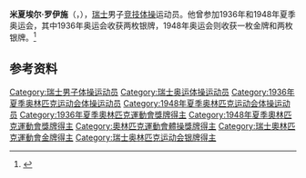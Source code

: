 {{NoteTA|G1=Sports}}
'''米夏埃尔·罗伊施'''（{{lang-de|Michael Reusch}}，{{bd|1914年|2月3日|1989年|4月6日}}），[[瑞士|瑞士]]男子[[竞技体操|竞技体操]]运动员。他曾参加1936年和1948年夏季奥运会，其中1936年奥运会收获两枚银牌，1948年奥运会则收获一枚金牌和两枚银牌。<ref>{{Cite web|title=Michael REUSCH|url=https://www.olympic.org/michael-reusch|accessdate=2021-03-27|work=International Olympic Committee|archive-date=2020-11-30|archive-url=https://web.archive.org/web/20201130190224/https://www.olympic.org/michael-reusch|dead-url=no}}</ref>

== 参考资料 ==
{{reflist}}
{{奧林匹克運動會體操比賽男子個人雙槓冠軍}}
{{世界體操錦標賽男子鞍馬冠軍}}
{{世界體操錦標賽男子雙槓冠軍}}
{{世界體操錦標賽男子單槓冠軍}}
{{Authority control}}
{{DEFAULTSORT:Reusch, Michael}}
[[Category:瑞士男子体操运动员|Category:瑞士男子体操运动员]]
[[Category:瑞士奥运体操运动员|Category:瑞士奥运体操运动员]]
[[Category:1936年夏季奥林匹克运动会体操运动员|Category:1936年夏季奥林匹克运动会体操运动员]]
[[Category:1948年夏季奥林匹克运动会体操运动员|Category:1948年夏季奥林匹克运动会体操运动员]]
[[Category:1936年夏季奧林匹克運動會獎牌得主|Category:1936年夏季奧林匹克運動會獎牌得主]]
[[Category:1948年夏季奧林匹克運動會獎牌得主|Category:1948年夏季奧林匹克運動會獎牌得主]]
[[Category:奧林匹克運動會體操獎牌得主|Category:奧林匹克運動會體操獎牌得主]]
[[Category:瑞士奧林匹克運動會金牌得主|Category:瑞士奧林匹克運動會金牌得主]]
[[Category:瑞士奥林匹克运动会银牌得主|Category:瑞士奥林匹克运动会银牌得主]]